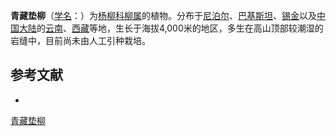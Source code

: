 {{Speciesbox
| name = 青藏垫柳
| status = 
| status_system = 
| image =
| genus = Salix
| species = lindleyana
| authority = Wall. apud Anderss.
}}

'''青藏垫柳'''（[[学名|学名]]：{{lang|la|''Salix lindleyana''}}）为[[杨柳科|杨柳科]][[柳属|柳属]]的植物。分布于[[尼泊尔|尼泊尔]]、[[巴基斯坦|巴基斯坦]]、[[锡金|锡金]]以及[[中国大陆|中国大陆]]的[[云南|云南]]、[[西藏|西藏]]等地，生长于海拔4,000米的地区，多生在高山顶部较潮湿的岩缝中，目前尚未由人工引种栽培。

== 参考文献 ==
<div class="references-small">
* {{cite web| url =http://www.bioinfo.cn/db05/KmzwSpecies.php?action=view&id=20492| title =青藏垫柳| work =《中国高等植物数据库全库》| publisher =中国科学院微生物研究所| author =昆明植物研究所| accessdate =2009-02-25| deadurl =yes| archiveurl =https://web.archive.org/web/20160305080755/http://www.bioinfo.cn/db05/KmzwSpecies.php?action=view&id=20492| archivedate =2016-03-05}}
</div>
{{Taxonbar|from=Q15230898}}

[[Category:柳属|青藏垫柳]]


{{植物小作品}}